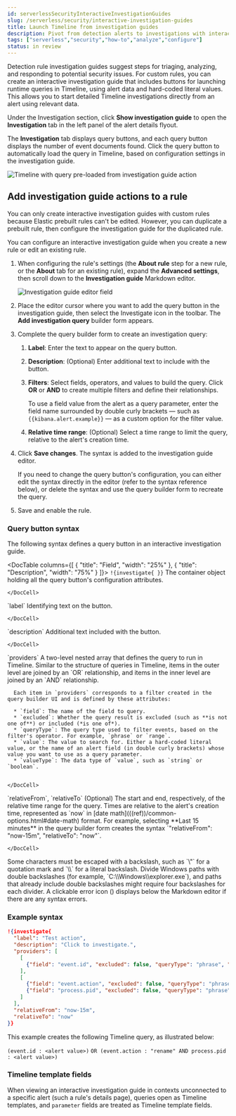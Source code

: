 ```yaml
---
id: serverlessSecurityInteractiveInvestigationGuides
slug: /serverless/security/interactive-investigation-guides
title: Launch Timeline from investigation guides
description: Pivot from detection alerts to investigations with interactive investigation guide actions.
tags: ["serverless","security","how-to","analyze","configure"]
status: in review
---
```


<DocBadge template="technical preview" />
<div id="interactive-investigation-guides"></div>

Detection rule investigation guides suggest steps for triaging, analyzing, and responding to potential security issues. For custom rules, you can create an interactive investigation guide that includes buttons for launching runtime queries in <DocLink id="serverlessSecurityTimelinesUi">Timeline</DocLink>, using alert data and hard-coded literal values. This allows you to start detailed Timeline investigations directly from an alert using relevant data. 

<DocImage size="l" url="../images/interactive-investigation-guides/-detections-ig-alert-flyout.png" alt="Alert details flyout with interactive investigation guide" />

Under the Investigation section, click **Show investigation guide** to open the **Investigation** tab in the left panel of the alert details flyout. 

<DocImage size="xl" url="../images/interactive-investigation-guides/-detections-ig-alert-flyout-invest-tab.png" alt="Alert details flyout with interactive investigation guide" />

The **Investigation** tab displays query buttons, and each query button displays the number of event documents found. Click the query button to automatically load the query in Timeline, based on configuration settings in the investigation guide.

![Timeline with query pre-loaded from investigation guide action](../images/interactive-investigation-guides/-detections-ig-timeline.png)

<div id="add-ig-actions-rule"></div>

## Add investigation guide actions to a rule

<DocCallOut title="Note">
You can only create interactive investigation guides with custom rules because Elastic prebuilt rules can't be edited. However, you can duplicate a prebuilt rule, then configure the investigation guide for the duplicated rule.
</DocCallOut>

You can configure an interactive investigation guide when you <DocLink id="serverlessSecurityRulesUiCreate">create a new rule</DocLink> or <DocLink id="serverlessSecurityRulesUiManagement" section="modify-existing-rules-settings">edit an existing rule</DocLink>. 

1. When configuring the rule's settings (the **About rule** step for a new rule, or the **About** tab for an existing rule), expand the **Advanced settings**, then scroll down to the **Investigation guide** Markdown editor.

    ![Investigation guide editor field](../images/interactive-investigation-guides/-detections-ig-investigation-guide-editor.png)

1. Place the editor cursor where you want to add the query button in the investigation guide, then select the Investigate icon in the toolbar. The **Add investigation query** builder form appears.

    <DocImage size="xl" url="../images/interactive-investigation-guides/-detections-ig-investigation-query-builder.png" alt="Add investigation guide UI" />

1. Complete the query builder form to create an investigation query:
    1. **Label**: Enter the text to appear on the query button.
    1. **Description**: (Optional) Enter additional text to include with the button.
    1. **Filters**: Select fields, operators, and values to build the query. Click **OR** or **AND** to create multiple filters and define their relationships.

        To use a field value from the alert as a query parameter, enter the field name surrounded by double curly brackets — such as `{{kibana.alert.example}}` — as a custom option for the filter value.

        <DocImage size="xl" url="../images/interactive-investigation-guides/-detections-ig-filters-field-custom-value.png" alt="Add investigation guide UI" />

    1. **Relative time range**: (Optional) Select a time range to limit the query, relative to the alert's creation time.

1. Click **Save changes**. The syntax is added to the investigation guide editor.

    <DocCallOut title="Note">
    If you need to change the query button's configuration, you can either edit the syntax directly in the editor (refer to the <DocLink id="serverlessSecurityInteractiveInvestigationGuides" section="query-button-syntax">syntax reference</DocLink> below), or delete the syntax and use the query builder form to recreate the query.
    </DocCallOut>

1. Save and enable the rule.

<div id="query-button-syntax"></div>

### Query button syntax

The following syntax defines a query button in an interactive investigation guide.

<DocTable columns={[
  {
    "title": "Field",
    "width": "25%"
  },
  {
    "title": "Description",
    "width": "75%"
  }
]}>
  <DocRow>
    <DocCell>`!{investigate{ }}`</DocCell>
    <DocCell>
      The container object holding all the query button's configuration attributes.
      
    </DocCell>
  </DocRow>
  <DocRow>
    <DocCell>`label`</DocCell>
    <DocCell>
      Identifying text on the button.
      
    </DocCell>
  </DocRow>
  <DocRow>
    <DocCell>`description`</DocCell>
    <DocCell>
      Additional text included with the button.
      
    </DocCell>
  </DocRow>
  <DocRow>
    <DocCell>`providers`</DocCell>
    <DocCell>
      A two-level nested array that defines the query to run in Timeline. Similar to the structure of queries in Timeline, items in the outer level are joined by an `OR` relationship, and items in the inner level are joined by an `AND` relationship.
      
      Each item in `providers` corresponds to a filter created in the query builder UI and is defined by these attributes:
      
      * `field`: The name of the field to query.
      * `excluded`: Whether the query result is excluded (such as **is not one of**) or included (*is one of*).
      * `queryType`: The query type used to filter events, based on the filter's operator. For example, `phrase` or `range`.
      * `value`: The value to search for. Either a hard-coded literal value, or the name of an alert field (in double curly brackets) whose value you want to use as a query parameter.
      * `valueType`: The data type of `value`, such as `string` or `boolean`.

      
    </DocCell>
  </DocRow>
  <DocRow>
    <DocCell>`relativeFrom`, `relativeTo`</DocCell>
    <DocCell>
      (Optional) The start and end, respectively, of the relative time range for the query. Times are relative to the alert's creation time, represented as `now` in [date math](((ref))/common-options.html#date-math) format. For example, selecting **Last 15 minutes** in the query builder form creates the syntax `"relativeFrom": "now-15m", "relativeTo": "now"`.
      
    </DocCell>
  </DocRow>
</DocTable>

<DocCallOut title="Note">
Some characters must be escaped with a backslash, such as `\"` for a quotation mark and `\\` for a literal backslash. Divide Windows paths with double backslashes (for example, `C:\\Windows\\explorer.exe`), and paths that already include double backslashes might require four backslashes for each divider. A clickable error icon (<DocIcon type="error" title="Error" />) displays below the Markdown editor if there are any syntax errors.
</DocCallOut>

### Example syntax

```json
!{investigate{
  "label": "Test action",
  "description": "Click to investigate.",
  "providers": [
    [
      {"field": "event.id", "excluded": false, "queryType": "phrase", "value": "{{event.id}}", "valueType": "string"}
    ],
    [
      {"field": "event.action", "excluded": false, "queryType": "phrase", "value": "rename", "valueType": "string"},
      {"field": "process.pid", "excluded": false, "queryType": "phrase", "value": "{{process.pid}}", "valueType": "string"}
    ]
  ],
  "relativeFrom": "now-15m",
  "relativeTo": "now"
}}
```

This example creates the following Timeline query, as illustrated below:

`(event.id : <alert value>)`
`OR (event.action : "rename" AND process.pid : <alert value>)`

<DocImage size="xl" url="../images/interactive-investigation-guides/-detections-ig-timeline-query.png" alt="Timeline query" />

### Timeline template fields

When viewing an interactive investigation guide in contexts unconnected to a specific alert (such a rule's details page), queries open as <DocLink id="serverlessSecurityTimelineTemplatesUi">Timeline templates</DocLink>, and `parameter` fields are treated as Timeline template fields.

<DocImage size="l" url="../images/interactive-investigation-guides/-detections-ig-timeline-template-fields.png" alt="Timeline template" />

